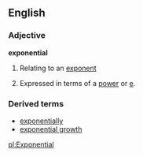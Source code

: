 ==English==
===Adjective===
'''exponential'''
#Relating to an [[exponent]]
#{{mathematics}} Expressed in terms of a [[power]] or [[e]].
===Derived terms===
*[[exponentially]]
*[[exponential growth]]

[[pl:Exponential]]